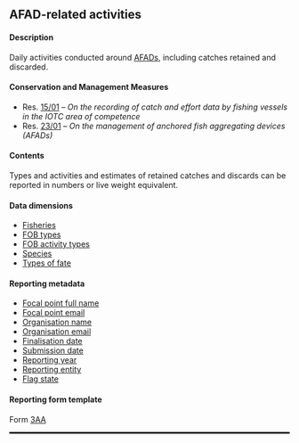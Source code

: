 ## AFAD-related activities {#AAdataset}

#### Description

Daily activities conducted around [AFADs](#afad), including catches retained and discarded.

#### Conservation and Management Measures

- Res. [15/01](https://www.iotc.org/cmm/resolution-1501-recording-catch-and-effort-data-fishing-vessels-iotc-area-competence) -- _On the recording of catch and effort data by fishing vessels in the IOTC area of competence_
- Res. [23/01](https://iotc.org/cmm/resolution-2301-management-anchored-fish-aggregating-devices-afads) -- _On the management of anchored fish aggregating devices (AFADs)_

#### Contents

Types and activities and estimates of retained catches and discards can be reported in numbers or live weight equivalent.


#### Data dimensions

- [Fisheries](../domain/fisheries/#fisheries)
- [FOB types](../domain/fisheries/#FOBtypes)
- [FOB activity types](../domain/fisheries/#FOBactivityTypes)
- [Species](../domain/biological/#allSpecies)
- [Types of fate](../domain/biological/#typesOfFate)

#### Reporting metadata

- [Focal point full name](#fcname)
- [Focal point email](#fcemail)
- [Organisation name](#orgname)
- [Organisation email](#orgemail)
- [Finalisation date](#findate)
- [Submission date](#subdate)
- [Reporting year](#repyear)
- [Reporting entity](#repentity)
- [Flag state](#repflagstate)

#### Reporting form template

Form [3AA](../forms/#Form_3AA)

<hr style="border:1.5px solid black">
